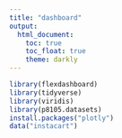 ```yaml
---
title: "dashboard"
output:
  html_document:
    toc: true
    toc_float: true
    theme: darkly
---
```


```r
library(flexdashboard)
library(tidyverse)
library(viridis)
library(p8105.datasets)
install.packages("plotly")
data("instacart")
```

```r

```

